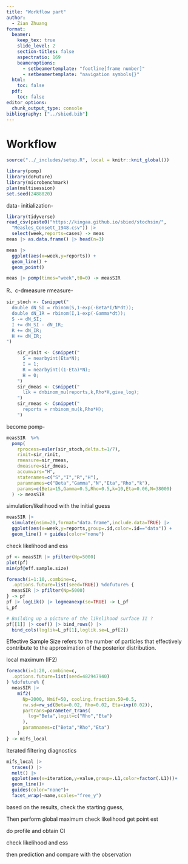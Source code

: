 ```yaml
---
title: "Workflow part"
author:
  - Zian Zhuang
format: 
  beamer:
    keep_tex: true
    slide_level: 2
    section-titles: false
    aspectratio: 169
    beameroptions:
      - setbeamertemplate: "footline[frame number]"
      - setbeamertemplate: "navigation symbols{}"
  html:
    toc: false
  pdf:
    toc: false
editor_options: 
  chunk_output_type: console
bibliography: ["../sbied.bib"] 
---
```


# Workflow {.allowframebreaks}

```r
source("../_includes/setup.R", local = knitr::knit_global())
```

```r
library(pomp)
library(doFuture)
library(microbenchmark)
plan(multisession)
set.seed(2488820)
```

data- initialization-

```r
library(tidyverse)
read_csv(paste0("https://kingaa.github.io/sbied/stochsim/", 
  "Measles_Consett_1948.csv")) |> 
  select(week,reports=cases) -> meas
meas |> as.data.frame() |> head(n=3)
```

```r
meas |>
  ggplot(aes(x=week,y=reports)) +
  geom_line() +
  geom_point()
```

```r
meas |> pomp(times="week",t0=0) -> measSIR
```

R、c-dmeasure rmeasure-

```r
sir_stoch <- Csnippet("
  double dN_SI = rbinom(S,1-exp(-Beta*I/N*dt));
  double dN_IR = rbinom(I,1-exp(-Gamma*dt));
  S -= dN_SI;
  I += dN_SI - dN_IR;
  R += dN_IR;
  H += dN_IR;
")
```

```r
    sir_rinit <- Csnippet("
      S = nearbyint(Eta*N);
      I = 1;
      R = nearbyint((1-Eta)*N);
      H = 0;
    ")
    sir_dmeas <- Csnippet("
      lik = dnbinom_mu(reports,k,Rho*H,give_log);
    ")
    sir_rmeas <- Csnippet("
      reports = rnbinom_mu(k,Rho*H);
    ")
```

become pomp-

```r
measSIR  %>% 
  pomp(
    rprocess=euler(sir_stoch,delta.t=1/7),
    rinit=sir_rinit,
    rmeasure=sir_rmeas,
    dmeasure=sir_dmeas,
    accumvars="H",
    statenames=c("S","I","R","H"),
    paramnames=c("Beta","Gamma","N","Eta","Rho","k"),
    params=c(Beta=15,Gamma=0.5,Rho=0.5,k=10,Eta=0.06,N=38000)
  ) -> measSIR
```

simulation/likelihood with the initial guess

```r
measSIR |>
  simulate(nsim=20,format="data.frame",include.data=TRUE) |>
  ggplot(aes(x=week,y=reports,group=.id,color=.id=="data")) +
  geom_line() + guides(color="none")
```

check likelihood and ess

```r
pf <- measSIR |> pfilter(Np=5000)
plot(pf)
min(pf@eff.sample.size)
```

```r
foreach(i=1:10,.combine=c,
  .options.future=list(seed=TRUE)) %dofuture% {
  measSIR |> pfilter(Np=5000)
} -> pf
pf |> logLik() |> logmeanexp(se=TRUE) -> L_pf
L_pf

# Building up a picture of the likelihood surface II ?
pf[[1]] |> coef() |> bind_rows() |>
  bind_cols(loglik=L_pf[1],loglik.se=L_pf[2])
```



Effective Sample Size refers to the number of particles that effectively contribute to the approximation of the posterior distribution.


local maximum (IF2)

```r
foreach(i=1:20,.combine=c,
  .options.future=list(seed=482947940)
) %dofuture% {
  measSIR |>
    mif2(
      Np=2000, Nmif=50, cooling.fraction.50=0.5,
      rw.sd=rw_sd(Beta=0.02, Rho=0.02, Eta=ivp(0.02)),
      partrans=parameter_trans(
        log="Beta",logit=c("Rho","Eta")
      ),
      paramnames=c("Beta","Rho","Eta")
    )
} -> mifs_local
```

Iterated filtering diagnostics 

```r
mifs_local |>
  traces() |>
  melt() |>
  ggplot(aes(x=iteration,y=value,group=.L1,color=factor(.L1)))+
  geom_line()+
  guides(color="none")+
  facet_wrap(~name,scales="free_y")
```




based on the results, check the starting guess,

Then perform global maximum check likelihood get point est

do profile and obtain CI

check likelihood and ess

then prediction and compare with the observation
